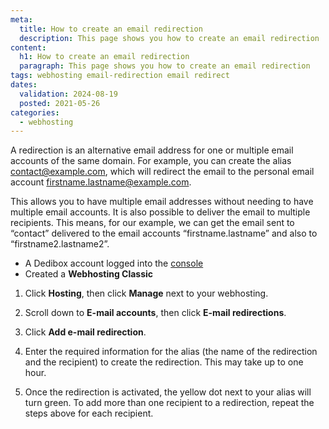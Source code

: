 ```yaml
---
meta:
  title: How to create an email redirection
  description: This page shows you how to create an email redirection
content:
  h1: How to create an email redirection
  paragraph: This page shows you how to create an email redirection
tags: webhosting email-redirection email redirect
dates:
  validation: 2024-08-19
  posted: 2021-05-26
categories:
  - webhosting
---
```


<Macro id="webhosting-online" />

A redirection is an alternative email address for one or multiple email accounts of the same domain. For example, you can create the alias [contact@example.com](mailto:contact@example.com), which will redirect the email to the personal email account [firstname.lastname@example.com](mailto:firstname.lastname@example.com).

This allows you to have multiple email addresses without needing to have multiple email accounts. It is also possible to deliver the email to multiple recipients. This means, for our example, we can get the email sent to “contact” delivered to the email accounts “firstname.lastname” and also to “firstname2.lastname2”.

<Macro id="requirements" />

- A Dedibox account logged into the [console](https://console.online.net)
- Created a **Webhosting Classic**

1. Click **Hosting**, then click **Manage** next to your webhosting.
2. Scroll down to **E-mail accounts**, then click **E-mail redirections**.
3. Click **Add e-mail redirection**.
    
    <Lightbox src="khulnasoft_add_email_redirection.webp" />
4. Enter the required information for the alias (the name of the redirection and the recipient) to create the redirection. This may take up to one hour.
5. Once the redirection is activated, the yellow dot next to your alias will turn green.
    <Message type="tip">
      To add more than one recipient to a redirection, repeat the steps above for each recipient.
    </Message>


